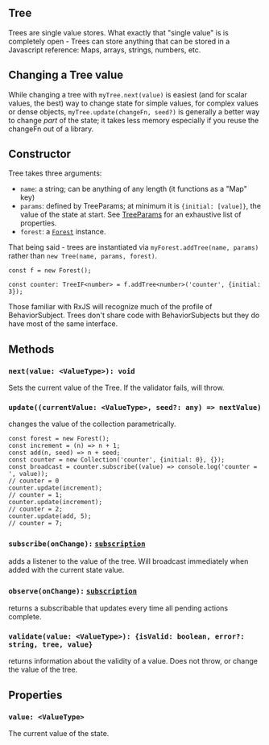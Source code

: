 
## Tree

Trees are single value stores. What exactly that "single value" is is completely open -
Trees can store anything that can be stored in a Javascript reference: Maps, arrays,
strings, numbers, etc.

## Changing a Tree value

While changing a tree with `myTree.next(value)` is easiest (and for scalar values, the best) way
to change state for simple values, for complex values or dense objects, `myTree.update(changeFn, seed?)`
is generally a better way to change _part_ of the state; it takes less memory especially if you reuse
the changeFn out of a library.

## Constructor

Tree takes three arguments:

* `name`: a string; can be anything of any length (it functions as a "Map" key)
* `params`: defined by TreeParams; at minimum it is `{initial: [value]}`, the value of the state at start.
  See [TreeParams](/api/tree-params) for an exhaustive list of properties.
* `forest`: a [`Forest`](/api/forest) instance.

That being said - trees are instantiated via `myForest.addTree(name, params)`
rather than `new Tree(name, params, forest)`.

```
const f = new Forest();

const counter: TreeIF<number> = f.addTree<number>('counter', {initial: 3});

```

Those familiar with RxJS will recognize much of the profile of BehaviorSubject. Trees don't share code
with BehaviorSubjects but they do have most of the same interface.

## Methods

### `next(value: <ValueType>): void`

Sets the current value of the Tree. If the validator fails, will throw.

### `update((currentValue: <ValueType>, seed?: any) => nextValue)`

changes the value of the collection parametrically.

```
const forest = new Forest();
const increment = (n) => n + 1;
const add(n, seed) => n + seed;
const counter = new Collection('counter', {initial: 0}, {});
const broadcast = counter.subscribe((value) => console.log('counter = ', value));
// counter = 0
counter.update(increment);
// counter = 1;
counter.update(increment);
// counter = 2;
counter.update(add, 5);
// counter = 7;
```

### `subscribe(onChange):` [`subscription`](https://rxjs.dev/guide/subscription)

adds a listener to the value of the tree. Will broadcast immediately when added with the
current state value.

### `observe(onChange):` [`subscription`](https://rxjs.dev/guide/subscription)

returns a subscribable that updates every time all pending actions complete.

<SeeMore title="Observe vs. Subscribe">
<Observable />
</SeeMore>

### `validate(value: <ValueType>): {isValid: boolean, error?: string, tree, value}`

returns information about the validity of a value. Does not throw, or change the value of the tree.

## Properties

### `value: <ValueType>`

The current value of the state.

